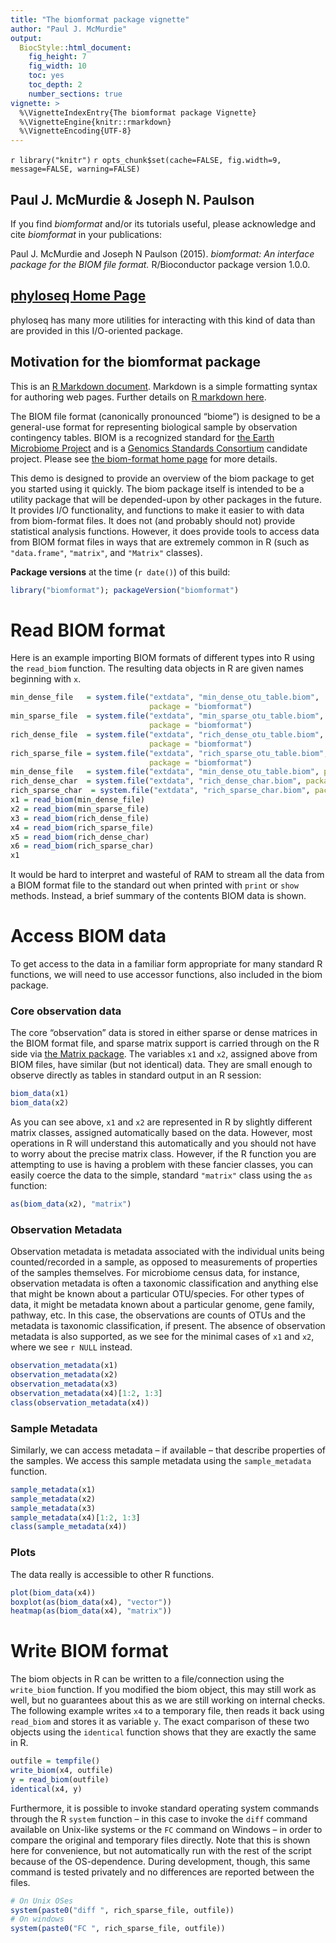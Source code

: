 ```yaml
---
title: "The biomformat package vignette"
author: "Paul J. McMurdie"
output: 
  BiocStyle::html_document:
    fig_height: 7
    fig_width: 10
    toc: yes
    toc_depth: 2
    number_sections: true
vignette: >
  %\VignetteIndexEntry{The biomformat package Vignette}
  %\VignetteEngine{knitr::rmarkdown}
  %\VignetteEncoding{UTF-8}  
---
```


`r library("knitr")`
`r opts_chunk$set(cache=FALSE, fig.width=9, message=FALSE, warning=FALSE)`

## Paul J. McMurdie & Joseph N. Paulson

If you find *biomformat* and/or its tutorials useful, 
please acknowledge and cite *biomformat* in your publications:

Paul J. McMurdie and Joseph N Paulson (2015). *biomformat: An interface package for the BIOM file format.* R/Bioconductor package version 1.0.0. 


## [phyloseq Home Page](https://github.com/joey711/biomformat/)

phyloseq has many more utilities for interacting
with this kind of data than are provided in this I/O-oriented package.


## Motivation for the biomformat package

This is an [R Markdown document](http://www.rstudio.com/ide/docs/r_markdown). Markdown is a simple formatting syntax for authoring web pages. Further details on [R markdown here](http://www.rstudio.com/ide/docs/r_markdown).

The BIOM file format (canonically pronounced "biome") is designed to be a general-use format for representing biological sample by observation contingency tables. BIOM is a recognized standard for [the Earth Microbiome Project](http://www.earthmicrobiome.org/) and is a [Genomics Standards Consortium](http://gensc.org/) candidate project. Please see [the biom-format home page](http://biom-format.org/) for more details.

This demo is designed to provide an overview of the biom package to get you started using it quickly. The biom package itself is intended to be a utility package that will be depended-upon by other packages in the future. It provides I/O functionality, and functions to make it easier to with data from biom-format files. It does not (and probably should not) provide statistical analysis functions. However, it does provide tools to access data from BIOM format files in ways that are extremely common in R (such as `"data.frame"`, `"matrix"`, and `"Matrix"` classes).

**Package versions** at the time (`r date()`) of this build:

```r
library("biomformat"); packageVersion("biomformat")
```


# Read BIOM format

Here is an example importing BIOM formats of different types into R using the `read_biom` function. The resulting data objects in R are given names beginning with `x`.

```r
min_dense_file   = system.file("extdata", "min_dense_otu_table.biom", 
                               package = "biomformat")
min_sparse_file  = system.file("extdata", "min_sparse_otu_table.biom", 
                               package = "biomformat")
rich_dense_file  = system.file("extdata", "rich_dense_otu_table.biom", 
                               package = "biomformat")
rich_sparse_file = system.file("extdata", "rich_sparse_otu_table.biom", 
                               package = "biomformat")
min_dense_file   = system.file("extdata", "min_dense_otu_table.biom", package = "biomformat")
rich_dense_char  = system.file("extdata", "rich_dense_char.biom", package = "biomformat")
rich_sparse_char  = system.file("extdata", "rich_sparse_char.biom", package = "biomformat")
x1 = read_biom(min_dense_file)
x2 = read_biom(min_sparse_file)
x3 = read_biom(rich_dense_file)
x4 = read_biom(rich_sparse_file)
x5 = read_biom(rich_dense_char)
x6 = read_biom(rich_sparse_char)
x1
```

It would be hard to interpret and wasteful of RAM to stream all the data from a BIOM format file to the standard out when printed with `print` or `show` methods. Instead, a brief summary of the contents BIOM data is shown. 


# Access BIOM data

To get access to the data in a familiar form appropriate for many standard R functions, we will need to use accessor functions, also included in the biom package.

### Core observation data

The core "observation" data is stored in either sparse or dense matrices in the BIOM format file, and sparse matrix support is carried through on the R side via [the Matrix package](http://cran.r-project.org/web/packages/Matrix/index.html). The variables `x1` and `x2`, assigned above from BIOM files, have similar (but not identical) data. They are small enough to observe directly as tables in standard output in an R session:

```r
biom_data(x1)
biom_data(x2)
```

As you can see above, `x1` and `x2` are represented in R by slightly different matrix classes, assigned automatically based on the data. However, most operations in R will understand this automatically and you should not have to worry about the precise matrix class. However, if the R function you are attempting to use is having a problem with these fancier classes, you can easily coerce the data to the simple, standard `"matrix"` class using the `as` function:

```r
as(biom_data(x2), "matrix")
```

### Observation Metadata

Observation metadata is metadata associated with the individual units being counted/recorded in a sample, as opposed to measurements of properties of the samples themselves. For microbiome census data, for instance, observation metadata is often a taxonomic classification and anything else that might be known about a particular OTU/species. For other types of data, it might be metadata known about a particular genome, gene family, pathway, etc. In this case, the observations are counts of OTUs and the metadata is taxonomic classification, if present. The absence of observation metadata is also supported, as we see for the minimal cases of `x1` and `x2`, where we see `r NULL` instead.

```r
observation_metadata(x1)
observation_metadata(x2)
observation_metadata(x3)
observation_metadata(x4)[1:2, 1:3]
class(observation_metadata(x4))
```

### Sample Metadata

Similarly, we can access metadata -- if available -- that describe properties of the samples. We access this sample metadata using the `sample_metadata` function.

```r
sample_metadata(x1)
sample_metadata(x2)
sample_metadata(x3)
sample_metadata(x4)[1:2, 1:3]
class(sample_metadata(x4))
```


### Plots

The data really is accessible to other R functions.

```r
plot(biom_data(x4))
boxplot(as(biom_data(x4), "vector"))
heatmap(as(biom_data(x4), "matrix"))
```


# Write BIOM format

The biom objects in R can be written to a file/connection using the `write_biom` function. If you modified the biom object, this may still work as well, but no guarantees about this as we are still working on internal checks. The following example writes `x4` to a temporary file, then reads it back using `read_biom` and stores it as variable `y`. The exact comparison of these two objects using the `identical` function shows that they are exactly the same in R.
```r
outfile = tempfile()
write_biom(x4, outfile)
y = read_biom(outfile)
identical(x4, y)
```

Furthermore, it is possible to invoke standard operating system commands through the R `system` function -- in this case to invoke the `diff` command available on Unix-like systems or the `FC` command on Windows -- in order to compare the original and temporary files directly. Note that this is shown here for convenience, but not automatically run with the rest of the script because of the OS-dependence. During development, though, this same command is tested privately and no differences are reported between the files.

```r
# On Unix OSes
system(paste0("diff ", rich_sparse_file, outfile))
# On windows
system(paste0("FC ", rich_sparse_file, outfile))
```


